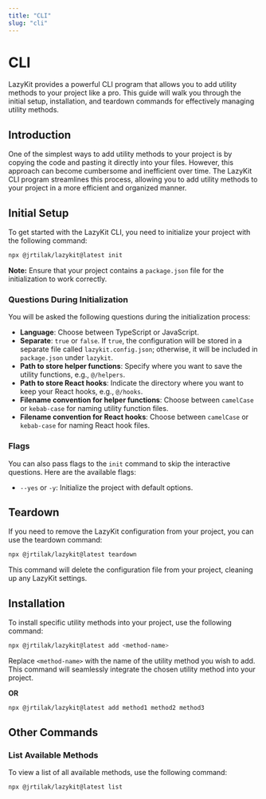 ```yaml
---
title: "CLI"
slug: "cli"
---
```


# CLI

LazyKit provides a powerful CLI program that allows you to add utility methods to your project like a pro. This guide will walk you through the initial setup, installation, and teardown commands for effectively managing utility methods.

## Introduction  
One of the simplest ways to add utility methods to your project is by copying the code and pasting it directly into your files. However, this approach can become cumbersome and inefficient over time. The LazyKit CLI program streamlines this process, allowing you to add utility methods to your project in a more efficient and organized manner.

## Initial Setup  
To get started with the LazyKit CLI, you need to initialize your project with the following command:

```bash
npx @jrtilak/lazykit@latest init
```

**Note:** Ensure that your project contains a `package.json` file for the initialization to work correctly.

### Questions During Initialization  
You will be asked the following questions during the initialization process:

- **Language**: Choose between TypeScript or JavaScript.
- **Separate**: `true` or `false`. If `true`, the configuration will be stored in a separate file called `lazykit.config.json`; otherwise, it will be included in `package.json` under `lazykit`.
- **Path to store helper functions**: Specify where you want to save the utility functions, e.g., `@/helpers`.
- **Path to store React hooks**: Indicate the directory where you want to keep your React hooks, e.g., `@/hooks`.
- **Filename convention for helper functions**: Choose between `camelCase` or `kebab-case` for naming utility function files.
- **Filename convention for React hooks**: Choose between `camelCase` or `kebab-case` for naming React hook files.


###  Flags  
You can also pass flags to the `init` command to skip the interactive questions. Here are the available flags:

- `--yes` or `-y`: Initialize the project with default options.

## Teardown  
If you need to remove the LazyKit configuration from your project, you can use the teardown command:

```bash
npx @jrtilak/lazykit@latest teardown
```

This command will delete the configuration file from your project, cleaning up any LazyKit settings.

## Installation  
To install specific utility methods into your project, use the following command:

```bash
npx @jrtilak/lazykit@latest add <method-name>
```

Replace `<method-name>` with the name of the utility method you wish to add. This command will seamlessly integrate the chosen utility method into your project.

**OR**

```bash
npx @jrtilak/lazykit@latest add method1 method2 method3
```

## Other Commands
### List Available Methods
To view a list of all available methods, use the following command:

```bash
npx @jrtilak/lazykit@latest list
```